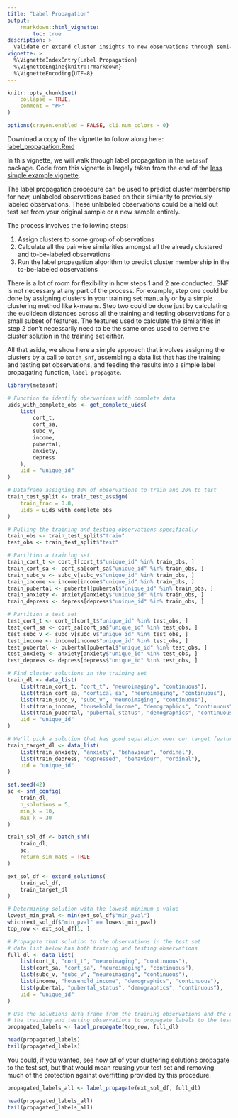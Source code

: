 ```yaml
---
title: "Label Propagation"
output:
    rmarkdown::html_vignette:
        toc: true
description: >
  Validate or extend cluster insights to new observations through semi-supervised label propagation.
vignette: >
  %\VignetteIndexEntry{Label Propagation}
  %\VignetteEngine{knitr::rmarkdown}
  %\VignetteEncoding{UTF-8}
---
```


<style>
div.aside { background-color:#fff2e6; }
</style>

```r
knitr::opts_chunk$set(
    collapse = TRUE,
    comment = "#>"
)
```

```r
options(crayon.enabled = FALSE, cli.num_colors = 0)
```

Download a copy of the vignette to follow along here: [label_propagation.Rmd](https://raw.githubusercontent.com/BRANCHlab/metasnf/main/vignettes/label_propagation.Rmd)

In this vignette, we will walk through label propagation in the `metasnf` package.
Code from this vignette is largely taken from the end of the [less simple example vignette](https://branchlab.github.io/metasnf/articles/a_complete_example.html).

The label propagation procedure can be used to predict cluster membership for new, unlabeled observations based on their similarity to previously labeled observations.
These unlabeled observations could be a held out test set from your original sample or a new sample entirely.

The process involves the following steps:

1. Assign clusters to some group of observations
2. Calculate all the pairwise similarities amongst all the already clustered and to-be-labeled observations
3. Run the label propagation algorithm to predict cluster membership in the to-be-labeled observations

There is a lot of room for flexibility in how steps 1 and 2 are conducted.
SNF is not necessary at any part of the process.
For example, step one could be done by assigning clusters in your training set manually or by a simple clustering method like k-means.
Step two could be done just by calculating the euclidean distances across all the training and testing observations for a small subset of features.
The features used to calculate the similarities in step 2 don't necessarily need to be the same ones used to derive the cluster solution in the training set either.

All that aside, we show here a simple approach that involves assigning the clusters by a call to `batch_snf`, assembling a data list that has the training and testing set observations, and feeding the results into a simple label propagating function, `label_propagate`.

```r
library(metasnf)

# Function to identify obervations with complete data
uids_with_complete_obs <- get_complete_uids(
    list(
        cort_t,
        cort_sa,
        subc_v,
        income,
        pubertal,
        anxiety,
        depress
    ),
    uid = "unique_id"
)

# Dataframe assigning 80% of observations to train and 20% to test
train_test_split <- train_test_assign(
    train_frac = 0.8,
    uids = uids_with_complete_obs
)

# Pulling the training and testing observations specifically
train_obs <- train_test_split$"train"
test_obs <- train_test_split$"test"

# Partition a training set
train_cort_t <- cort_t[cort_t$"unique_id" %in% train_obs, ]
train_cort_sa <- cort_sa[cort_sa$"unique_id" %in% train_obs, ]
train_subc_v <- subc_v[subc_v$"unique_id" %in% train_obs, ]
train_income <- income[income$"unique_id" %in% train_obs, ]
train_pubertal <- pubertal[pubertal$"unique_id" %in% train_obs, ]
train_anxiety <- anxiety[anxiety$"unique_id" %in% train_obs, ]
train_depress <- depress[depress$"unique_id" %in% train_obs, ]

# Partition a test set
test_cort_t <- cort_t[cort_t$"unique_id" %in% test_obs, ]
test_cort_sa <- cort_sa[cort_sa$"unique_id" %in% test_obs, ]
test_subc_v <- subc_v[subc_v$"unique_id" %in% test_obs, ]
test_income <- income[income$"unique_id" %in% test_obs, ]
test_pubertal <- pubertal[pubertal$"unique_id" %in% test_obs, ]
test_anxiety <- anxiety[anxiety$"unique_id" %in% test_obs, ]
test_depress <- depress[depress$"unique_id" %in% test_obs, ]

# Find cluster solutions in the training set
train_dl <- data_list(
    list(train_cort_t, "cort_t", "neuroimaging", "continuous"),
    list(train_cort_sa, "cortical_sa", "neuroimaging", "continuous"),
    list(train_subc_v, "subc_v", "neuroimaging", "continuous"),
    list(train_income, "household_income", "demographics", "continuous"),
    list(train_pubertal, "pubertal_status", "demographics", "continuous"),
    uid = "unique_id"
)

# We'll pick a solution that has good separation over our target features
train_target_dl <- data_list(
    list(train_anxiety, "anxiety", "behaviour", "ordinal"),
    list(train_depress, "depressed", "behaviour", "ordinal"),
    uid = "unique_id"
)

set.seed(42)
sc <- snf_config(
    train_dl,
    n_solutions = 5,
    min_k = 10,
    max_k = 30
)

train_sol_df <- batch_snf(
    train_dl,
    sc,
    return_sim_mats = TRUE
)

ext_sol_df <- extend_solutions(
    train_sol_df,
    train_target_dl
)

# Determining solution with the lowest minimum p-value
lowest_min_pval <- min(ext_sol_df$"min_pval")
which(ext_sol_df$"min_pval" == lowest_min_pval)
top_row <- ext_sol_df[1, ]

# Propagate that solution to the observations in the test set
# data list below has both training and testing observations
full_dl <- data_list(
    list(cort_t, "cort_t", "neuroimaging", "continuous"),
    list(cort_sa, "cort_sa", "neuroimaging", "continuous"),
    list(subc_v, "subc_v", "neuroimaging", "continuous"),
    list(income, "household_income", "demographics", "continuous"),
    list(pubertal, "pubertal_status", "demographics", "continuous"),
    uid = "unique_id"
)

# Use the solutions data frame from the training observations and the data list from
# the training and testing observations to propagate labels to the test observations
propagated_labels <- label_propagate(top_row, full_dl)

head(propagated_labels)
tail(propagated_labels)
```

You could, if you wanted, see how *all* of your clustering solutions propagate to the test set, but that would mean reusing your test set and removing much of the protection against overfitting provided by this procedure.

```r
propagated_labels_all <- label_propagate(ext_sol_df, full_dl)

head(propagated_labels_all)
tail(propagated_labels_all)
```

